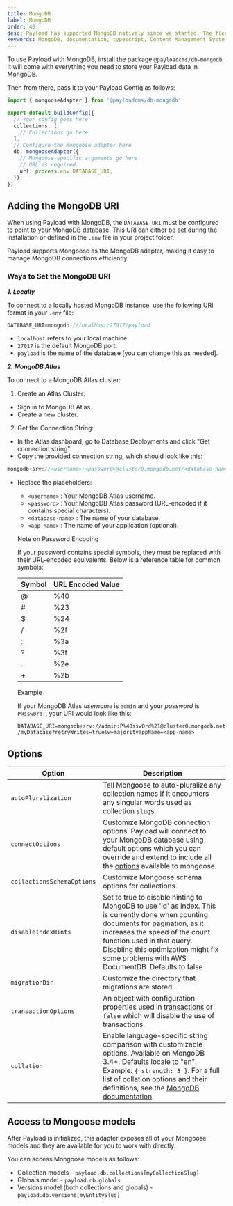 ```yaml
---
title: MongoDB
label: MongoDB
order: 40
desc: Payload has supported MongoDB natively since we started. The flexible nature of MongoDB lends itself well to Payload's powerful fields.
keywords: MongoDB, documentation, typescript, Content Management System, cms, headless, javascript, node, react, nextjs
---
```


To use Payload with MongoDB, install the package `@payloadcms/db-mongodb`. It will come with everything you need to
store your Payload data in MongoDB.

Then from there, pass it to your Payload Config as follows:

```ts
import { mongooseAdapter } from '@payloadcms/db-mongodb'

export default buildConfig({
  // Your config goes here
  collections: [
    // Collections go here
  ],
  // Configure the Mongoose adapter here
  db: mongooseAdapter({
    // Mongoose-specific arguments go here.
    // URL is required.
    url: process.env.DATABASE_URI,
  }),
})
```

## Adding the MongoDB URI
When using Payload with MongoDB, the ``DATABASE_URI`` must be configured to point to your MongoDB database. This URI can either be set during the installation or defined in the ``.env`` file in your project folder.

Payload supports Mongoose as the MongoDB adapter, making it easy to manage MongoDB connections efficiently. 

### **Ways to Set the MongoDB URI**

***1. Locally***

To connect to a locally hosted MongoDB instance, use the following URI format in your `.env` file:

```ts
DATABASE_URI=mongodb://localhost:27017/payload
```

- `localhost` refers to your local machine.
- `27017` is the default MongoDB port.
- `payload` is the name of the database [you can change this as needed].

***2. MongoDB Atlas***

To connect to a MongoDB Atlas cluster:

1. Create an Atlas Cluster:
- Sign in to MongoDB Atlas.
- Create a new cluster.

2. Get the Connection String:
- In the Atlas dashboard, go to Database Deployments and click "Get connection string".
- Copy the provided connection string, which should look like this:
```ts
mongodb+srv://<username>:<password>@cluster0.mongodb.net/<database-name>?retryWrites=true&w=majority&appName=<app-name>
```
- Replace the placeholders:
  - `<username>` : Your MongoDB Atlas username.
  - `<password>` : Your MongoDB Atlas password (URL-encoded if it contains special characters).
  - `<database-name>` : The name of your database.
  - `<app-name>` : The name of your application (optional).

  Note on Password Encoding

  If your password contains special symbols, they must be replaced with their URL-encoded equivalents. Below is a reference table for common symbols:

  | Symbol                      | URL Encoded Value                 |
  | --------------------------- | --------------------------------- |  
  | @                           | %40                               |
  | #                           | %23                               |
  | $                           | %24                               |
  | /                           | %2f                               |
  | :                           | %3a                               |
  | ?                           | %3f                               |
  | .                           | %2e                               |
  | +                           | %2b                               |

  Example

  If your MongoDB Atlas *username* is `admin` and your *password* is `P@ssw0rd!`, your URI would look like this:

  `DATABASE_URI=mongodb+srv://admin:P%40ssw0rd%21@cluster0.mongodb.net/myDatabase?retryWrites=true&w=majorityappName=<app-name>`

## Options

| Option                     | Description                                                                                                                                                                                                                                                                                                  |
| -------------------------- | ------------------------------------------------------------------------------------------------------------------------------------------------------------------------------------------------------------------------------------------------------------------------------------------------------------ |
| `autoPluralization`        | Tell Mongoose to auto-pluralize any collection names if it encounters any singular words used as collection `slug`s.                                                                                                                                                                                         |
| `connectOptions`           | Customize MongoDB connection options. Payload will connect to your MongoDB database using default options which you can override and extend to include all the [options](https://mongoosejs.com/docs/connections.html#options) available to mongoose.                                                        |
| `collectionsSchemaOptions` | Customize Mongoose schema options for collections.                                                                                                                                                                                                                                                                                                             |
| `disableIndexHints`        | Set to true to disable hinting to MongoDB to use 'id' as index. This is currently done when counting documents for pagination, as it increases the speed of the count function used in that query. Disabling this optimization might fix some problems with AWS DocumentDB. Defaults to false                |
| `migrationDir`             | Customize the directory that migrations are stored.                                                                                                                                                                                                                                                          |
| `transactionOptions`       | An object with configuration properties used in [transactions](https://www.mongodb.com/docs/manual/core/transactions/) or `false` which will disable the use of transactions.                                                                                                                                |
| `collation`                | Enable language-specific string comparison with customizable options. Available on MongoDB 3.4+. Defaults locale to "en". Example: `{ strength: 3 }`. For a full list of collation options and their definitions, see the [MongoDB documentation](https://www.mongodb.com/docs/manual/reference/collation/). |

## Access to Mongoose models

After Payload is initialized, this adapter exposes all of your Mongoose models and they are available for you to work
with directly.

You can access Mongoose models as follows:

- Collection models - `payload.db.collections[myCollectionSlug]`
- Globals model - `payload.db.globals`
- Versions model (both collections and globals) - `payload.db.versions[myEntitySlug]`
